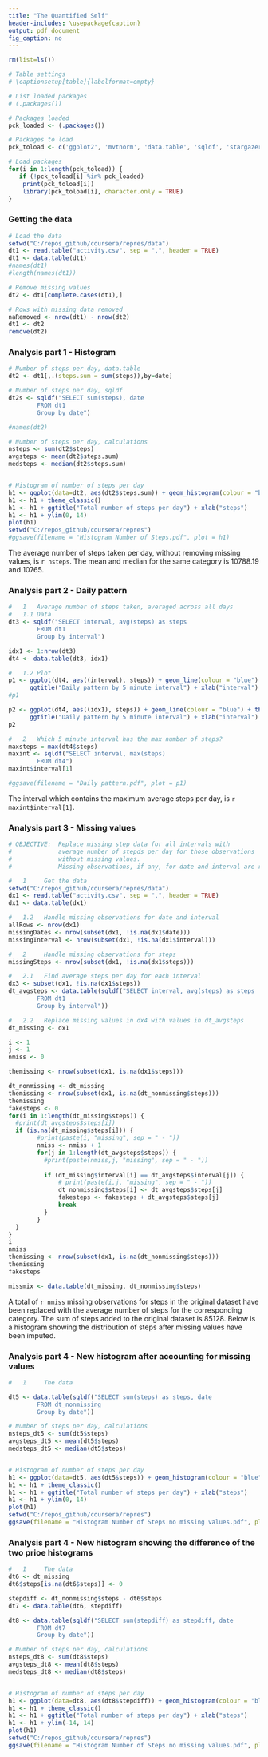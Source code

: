 ```yaml
---
title: "The Quantified Self"
header-includes: \usepackage{caption}
output: pdf_document
fig_caption: no
---
```


```r
rm(list=ls())

# Table settings
# \captionsetup[table]{labelformat=empty}

# List loaded packages
# (.packages())

# Packages loaded
pck_loaded <- (.packages())

# Packages to load
pck_toload <- c('ggplot2', 'mvtnorm', 'data.table', 'sqldf', 'stargazer', 'xtable')

# Load packages
for(i in 1:length(pck_toload)) {
   if (!pck_toload[i] %in% pck_loaded)
    print(pck_toload[i])
    library(pck_toload[i], character.only = TRUE)
}

```



### Getting the data
```r

# Load the data
setwd("C:/repos_github/coursera/repres/data")
dt1 <- read.table("activity.csv", sep = ",", header = TRUE)
dt1 <- data.table(dt1)
#names(dt1)
#length(names(dt1))

# Remove missing values
dt2 <- dt1[complete.cases(dt1),]

# Rows with missing data removed
naRemoved <- nrow(dt1) - nrow(dt2)
dt1 <- dt2
remove(dt2)
```

### Analysis part 1 - Histogram
```r

# Number of steps per day, data.table
dt2 <- dt1[,.(steps.sum = sum(steps)),by=date]

# Number of steps per day, sqldf
dt2s <- sqldf("SELECT sum(steps), date 
        FROM dt1
        Group by date")

#names(dt2)

# Number of steps per day, calculations
nsteps <- sum(dt2$steps)
avgsteps <- mean(dt2$steps.sum)
medsteps <- median(dt2$steps.sum)


# Histogram of number of steps per day
h1 <- ggplot(data=dt2, aes(dt2$steps.sum)) + geom_histogram(colour = "blue", fill = "grey")
h1 <- h1 + theme_classic()
h1 <- h1 + ggtitle("Total number of steps per day") + xlab("steps")
h1 <- h1 + ylim(0, 14)
plot(h1)
setwd("C:/repos_github/coursera/repres")
#ggsave(filename = "Histogram Number of Steps.pdf", plot = h1)

```

The average number of steps taken per day, without removing missing values, is `r nsteps`. The mean and median for the same category is 10788.19  and 10765.


### Analysis part 2 - Daily pattern
```r

#   1   Average number of steps taken, averaged across all days
#   1.1 Data
dt3 <- sqldf("SELECT interval, avg(steps) as steps 
        FROM dt1
        Group by interval")

idx1 <- 1:nrow(dt3)
dt4 <- data.table(dt3, idx1)

#   1.2 Plot
p1 <- ggplot(dt4, aes((interval), steps)) + geom_line(colour = "blue") + theme_classic() + 
      ggtitle("Daily pattern by 5 minute interval") + xlab("interval")
#p1

p2 <- ggplot(dt4, aes((idx1), steps)) + geom_line(colour = "blue") + theme_classic() + 
      ggtitle("Daily pattern by 5 minute interval") + xlab("interval")
p2

#   2   Which 5 minute interval has the max number of steps?
maxsteps = max(dt4$steps)
maxint <- sqldf("SELECT interval, max(steps)
        FROM dt4")
maxint$interval[1]

#ggsave(filename = "Daily pattern.pdf", plot = p1)
```

The interval which contains the maximum average steps per day, is `r maxint$interval[1]`.



### Analysis part 3 - Missing values
```r

# OBJECTIVE:  Replace missing step data for all intervals with
#             average number of stepds per day for those observations
#             without missing values.
#             Missing observations, if any, for date and interval are removed.

#   1     Get the data
setwd("C:/repos_github/coursera/repres/data")
dx1 <- read.table("activity.csv", sep = ",", header = TRUE)
dx1 <- data.table(dx1)

#   1.2   Handle missing observations for date and interval
allRows <- nrow(dx1)
missingDates <- nrow(subset(dx1, !is.na(dx1$date)))
missingInterval <- nrow(subset(dx1, !is.na(dx1$interval)))

#   2     Handle missing observations for steps
missingSteps <- nrow(subset(dx1, !is.na(dx1$steps)))

#   2.1   Find average steps per day for each interval
dx3 <- subset(dx1, !is.na(dx1$steps))
dt_avgsteps <- data.table(sqldf("SELECT interval, avg(steps) as steps 
        FROM dt1
        Group by interval"))

#   2.2   Replace missing values in dx4 with values in dt_avgsteps
dt_missing <- dx1

i <- 1
j <- 1
nmiss <- 0

themissing <- nrow(subset(dx1, is.na(dx1$steps)))

dt_nonmissing <- dt_missing
themissing <- nrow(subset(dx1, is.na(dt_nonmissing$steps)))
themissing
fakesteps <- 0
for(i in 1:length(dt_missing$steps)) {
  #print(dt_avgsteps$steps[i])
  if (is.na(dt_missing$steps[i])) {
        #print(paste(i, "missing", sep = " - "))
        nmiss <- nmiss + 1
        for(j in 1:length(dt_avgsteps$steps)) {
          #print(paste(nmiss,j, "missing", sep = " - "))
          
          if (dt_missing$interval[i] == dt_avgsteps$interval[j]) {
              # print(paste(i,j, "missing", sep = " - "))
              dt_nonmissing$steps[i] <- dt_avgsteps$steps[j]
              fakesteps <- fakesteps + dt_avgsteps$steps[j]
              break
          }
        }
  }
}
i
nmiss
themissing <- nrow(subset(dx1, is.na(dt_nonmissing$steps)))
themissing
fakesteps

missmix <- data.table(dt_missing, dt_nonmissing$steps)
```

A total of `r nmiss` missing observations for steps in the original dataset have been replaced with the average number of steps for the corresponding category. The sum of steps added to the original dataset is 85128.
Below is a histogram showing the distribution of steps after missing values have been imputed.

### Analysis part 4 - New histogram after accounting for missing values
```r

#   1     The data

dt5 <- data.table(sqldf("SELECT sum(steps) as steps, date 
        FROM dt_nonmissing
        Group by date"))

# Number of steps per day, calculations
nsteps_dt5 <- sum(dt5$steps)
avgsteps_dt5 <- mean(dt5$steps)
medsteps_dt5 <- median(dt5$steps)


# Histogram of number of steps per day
h1 <- ggplot(data=dt5, aes(dt5$steps)) + geom_histogram(colour = "blue", fill = "grey")
h1 <- h1 + theme_classic()
h1 <- h1 + ggtitle("Total number of steps per day") + xlab("steps")
h1 <- h1 + ylim(0, 14)
plot(h1)
setwd("C:/repos_github/coursera/repres")
ggsave(filename = "Histogram Number of Steps no missing values.pdf", plot = h1)


```

### Analysis part 4 - New histogram showing the difference of the two prioe histograms
```r

#   1     The data
dt6 <- dt_missing
dt6$steps[is.na(dt6$steps)] <- 0

stepdiff <- dt_nonmissing$steps - dt6$steps
dt7 <- data.table(dt6, stepdiff)

dt8 <- data.table(sqldf("SELECT sum(stepdiff) as stepdiff, date 
        FROM dt7
        Group by date"))

# Number of steps per day, calculations
nsteps_dt8 <- sum(dt8$steps)
avgsteps_dt8 <- mean(dt8$steps)
medsteps_dt8 <- median(dt8$steps)


# Histogram of number of steps per day
h1 <- ggplot(data=dt8, aes(dt8$stepdiff)) + geom_histogram(colour = "blue", fill = "grey")
h1 <- h1 + theme_classic()
h1 <- h1 + ggtitle("Total number of steps per day") + xlab("steps")
h1 <- h1 + ylim(-14, 14)
plot(h1)
setwd("C:/repos_github/coursera/repres")
ggsave(filename = "Histogram Number of Steps no missing values.pdf", plot = h1)


```